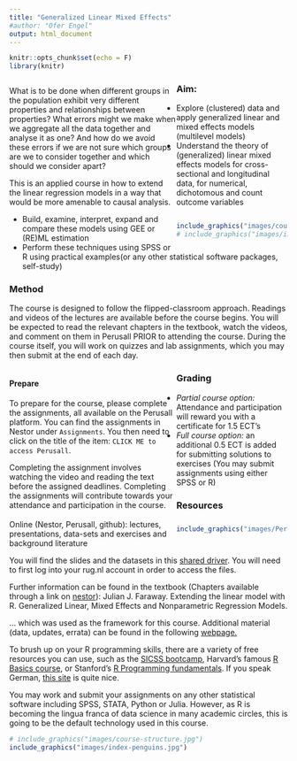 ```yaml
---
title: "Generalized Linear Mixed Effects"
#author: "Ofer Engel"
output: html_document
---
```


<style>
.column-left{
  float: left;
  width: 60%;
  text-align: left;
}
.column-right{
  float: right;
  width: 40%;
  text-align: right;
  padding-left: 10px;
}
.column-full{
  float: none;
  width: 100%;
  text-align: left;
}
</style>

```r
knitr::opts_chunk$set(echo = F)
library(knitr)
```

<div class="column-left">
What is to be done when different groups in the population exhibit very different properties and relationships between properties? What errors might we make when we aggregate all the data together and analyse it as one? And how do we avoid these errors if we are not sure which groups are we to consider together and which should we consider apart? 

This is an applied course in how to extend the linear regression models in a way that would be more amenable to causal analysis. 

</div>


<div class="column-right">
```r
include_graphics("images/course-structure.jpg")
# include_graphics("images/index-penguins.jpg")
```
</div>

### Aim: 

* Explore (clustered) data and apply generalized linear and mixed effects models (multilevel models)
* Understand the theory of (generalized) linear mixed effects models for cross-sectional and longitudinal data, for numerical, dichotomous and count outcome variables
* Build, examine, interpret, expand and compare these models using GEE or (RE)ML estimation
* Perform these techniques using SPSS or R using practical examples(or any other statistical software packages, self-study)

### Method

The course is designed to follow the flipped-classroom approach. Readings and videos of the lectures are available before the course begins. You will be expected to read the relevant chapters in the textbook, watch the videos, and comment on them in Perusall PRIOR to attending the course. 
During the course itself, you will work on quizzes and lab assignments, which you may then submit at the end of each day. 


<div class="column-left">

#### Prepare

To prepare for the course, please complete the assignments, all available on the Perusall platform. You can find the assignments in Nestor under `Assignments`.  You then need to click on the title of the item: `CLICK ME to access Perusall`. 

Completing the assignment involves watching the video and reading the text before the assigned deadlines. Completing the assignments will contribute towards your attendance and participation in the course. 

</div>


<div class="column-right">
```r

include_graphics("images/Perusall.jpg")

```
</div>


### Grading 

* *Partial course option:* Attendance and participation will reward you with a certificate for 1.5 ECT’s
* *Full course option:* an additional 0.5 ECT is added for submitting solutions to exercises (You may submit assignments using either SPSS or R)


### Resources

Online (Nestor, Perusall, github): lectures, presentations, data-sets and exercises and background literature

You will find the slides and the datasets in this [shared driver](https://bit.ly/3puop3I). You will need to first log into your rug.nl account in order to access the files. 

Further information can be found in the textbook (Chapters available through a link on [nestor](https://nestor.rug.nl/webapps/blackboard/execute/modulepage/view?course_id=_401842_1&cmp_tab_id=_987516_1)): 
Julian J. Faraway. Extending the linear model with R. Generalized Linear, Mixed Effects and Nonparametric Regression Models. 

... which was used as the framework for this course.  Additional material (data, updates, errata) can be found in the following [webpage.](people.bath.ac.uk/jjf23/ELM ) 

To brush up on your R programming skills, there are a variety of free resources you can use, such as the [SICSS bootcamp](https://sicss.io/boot_camp/), Harvard’s famous [R Basics course](https://www.edx.org/course/data-science-r-basics), or Stanford’s [R Programming fundamentals](https://www.edx.org/course/r-programming-fundamentals). If you speak German, [this site](https://shiny.lmes.uni-potsdam.de/startR/) is quite nice.

You may work and submit your assignments on any other statistical software including SPSS, STATA, Python or Julia. However, as R is becoming the lingua franca of data science in many academic circles, this is going to be the default technology used in this course. 


```r

# include_graphics("images/course-structure.jpg")
include_graphics("images/index-penguins.jpg")

```


